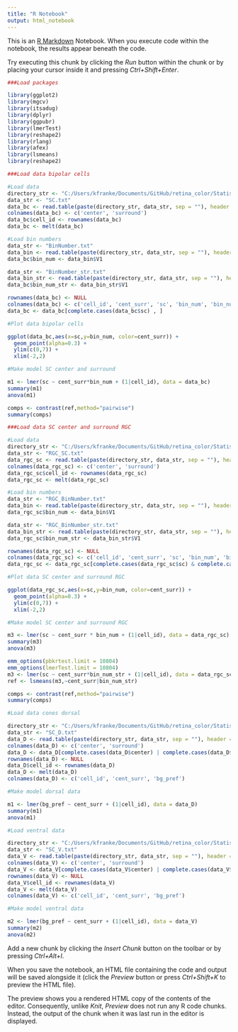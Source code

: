 ```yaml
---
title: "R Notebook"
output: html_notebook
---
```


This is an [R Markdown](http://rmarkdown.rstudio.com) Notebook. When you execute code within the notebook, the results appear beneath the code. 

Try executing this chunk by clicking the *Run* button within the chunk or by placing your cursor inside it and pressing *Ctrl+Shift+Enter*. 

```r
###Load packages

library(ggplot2)
library(mgcv)
library(itsadug)
library(dplyr)
library(ggpubr)
library(lmerTest)
library(reshape2)
library(rlang)
library(afex)
library(lsmeans)
library(reshape2)
```

```r
###Load data bipolar cells

#Load data
directory_str <- "C:/Users/kfranke/Documents/GitHub/retina_color/Statistics_R/Data/"
data_str <- "SC.txt"
data_bc <- read.table(paste(directory_str, data_str, sep = ""), header = FALSE, blank.lines.skip = FALSE, sep = ",", dec = ".")
colnames(data_bc) <- c('center', 'surround')
data_bc$cell_id <- rownames(data_bc)
data_bc <- melt(data_bc)

#Load bin numbers
data_str <- "BinNumber.txt"
data_bin <- read.table(paste(directory_str, data_str, sep = ""), header = FALSE, blank.lines.skip = FALSE, sep = ",", dec = ".")
data_bc$bin_num <- data_bin$V1

data_str <- "BinNumber_str.txt"
data_bin_str <- read.table(paste(directory_str, data_str, sep = ""), header = FALSE, blank.lines.skip = FALSE, sep = ",", dec = ".")
data_bc$bin_num_str <- data_bin_str$V1

rownames(data_bc) <- NULL
colnames(data_bc) <- c('cell_id', 'cent_surr', 'sc', 'bin_num', 'bin_num_str')
data_bc <- data_bc[complete.cases(data_bc$sc) , ]

```

```r
#Plot data bipolar cells

ggplot(data_bc,aes(x=sc,y=bin_num, color=cent_surr)) +
  geom_point(alpha=0.3) + 
  ylim(c(0,7)) +
  xlim(-2,2)
```

```r
#Make model SC center and surround

m1 <- lmer(sc ~ cent_surr*bin_num + (1|cell_id), data = data_bc)
summary(m1)
anova(m1)

```

```r

comps <- contrast(ref,method="pairwise")
summary(comps)

```


```r
###Load data SC center and surround RGC

#Load data
directory_str <- "C:/Users/kfranke/Documents/GitHub/retina_color/Statistics_R/Data/"
data_str <- "RGC_SC.txt"
data_rgc_sc <- read.table(paste(directory_str, data_str, sep = ""), header = FALSE, blank.lines.skip = FALSE, sep = ",", dec = ".")
colnames(data_rgc_sc) <- c('center', 'surround')
data_rgc_sc$cell_id <- rownames(data_rgc_sc)
data_rgc_sc <- melt(data_rgc_sc)

#Load bin numbers
data_str <- "RGC_BinNumber.txt"
data_bin <- read.table(paste(directory_str, data_str, sep = ""), header = FALSE, blank.lines.skip = FALSE, sep = ",", dec = ".")
data_rgc_sc$bin_num <- data_bin$V1

data_str <- "RGC_BinNumber_str.txt"
data_bin_str <- read.table(paste(directory_str, data_str, sep = ""), header = FALSE, blank.lines.skip = FALSE, sep = ",", dec = ".")
data_rgc_sc$bin_num_str <- data_bin_str$V1

rownames(data_rgc_sc) <- NULL
colnames(data_rgc_sc) <- c('cell_id', 'cent_surr', 'sc', 'bin_num', 'bin_num_str')
data_rgc_sc <- data_rgc_sc[complete.cases(data_rgc_sc$sc) & complete.cases(data_rgc_sc$bin_num),]
```

```r
#Plot data SC center and surround RGC

ggplot(data_rgc_sc,aes(x=sc,y=bin_num, color=cent_surr)) +
  geom_point(alpha=0.3) + 
  ylim(c(0,7)) +
  xlim(-2,2)
```

```r
#Make model SC center and surround RGC

m3 <- lmer(sc ~ cent_surr * bin_num + (1|cell_id), data = data_rgc_sc)
summary(m3)
anova(m3)
```

```r

emm_options(pbkrtest.limit = 10804)
emm_options(lmerTest.limit = 10804)
m3 <- lmer(sc ~ cent_surr*bin_num_str + (1|cell_id), data = data_rgc_sc)
ref <- lsmeans(m3,~cent_surr|bin_num_str)

```


```r

comps <- contrast(ref,method="pairwise")
summary(comps)

```

```r
#Load data cones dorsal

directory_str <- "C:/Users/kfranke/Documents/GitHub/retina_color/Statistics_R/Data/"
data_str <- "SC_D.txt"
data_D <- read.table(paste(directory_str, data_str, sep = ""), header = FALSE, blank.lines.skip = FALSE, sep = ",", dec = ".")
colnames(data_D) <- c('center', 'surround')
data_D <- data_D[complete.cases(data_D$center) | complete.cases(data_D$surround) , ]
rownames(data_D) <- NULL
data_D$cell_id <- rownames(data_D)
data_D <- melt(data_D)
colnames(data_D) <- c('cell_id', 'cent_surr', 'bg_pref')
```

```r
#Make model dorsal data

m1 <- lmer(bg_pref ~ cent_surr + (1|cell_id), data = data_D)
summary(m1)
anova(m1)
```

```r
#Load ventral data

directory_str <- "C:/Users/kfranke/Documents/GitHub/retina_color/Statistics_R/Data/"
data_str <- "SC_V.txt"
data_V <- read.table(paste(directory_str, data_str, sep = ""), header = FALSE, blank.lines.skip = FALSE, sep = ",", dec = ".")
colnames(data_V) <- c('center', 'surround')
data_V <- data_V[complete.cases(data_V$center) | complete.cases(data_V$surround) , ]
rownames(data_V) <- NULL
data_V$cell_id <- rownames(data_V)
data_V <- melt(data_V)
colnames(data_V) <- c('cell_id', 'cent_surr', 'bg_pref')
```

```r
#Make model ventral data

m2 <- lmer(bg_pref ~ cent_surr + (1|cell_id), data = data_V)
summary(m2)
anova(m2)
```

Add a new chunk by clicking the *Insert Chunk* button on the toolbar or by pressing *Ctrl+Alt+I*.

When you save the notebook, an HTML file containing the code and output will be saved alongside it (click the *Preview* button or press *Ctrl+Shift+K* to preview the HTML file).

The preview shows you a rendered HTML copy of the contents of the editor. Consequently, unlike *Knit*, *Preview* does not run any R code chunks. Instead, the output of the chunk when it was last run in the editor is displayed.
